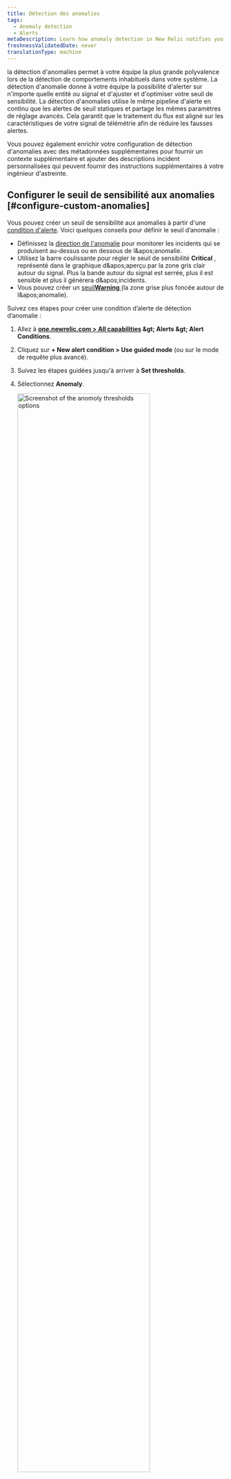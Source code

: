 ```yaml
---
title: Détection des anomalies
tags:
  - Anomaly detection
  - Alerts
metaDescription: Learn how anomaly detection in New Relic notifies you of unusual app behavior.
freshnessValidatedDate: never
translationType: machine
---
```


la détection d&apos;anomalies permet à votre équipe la plus grande polyvalence lors de la détection de comportements inhabituels dans votre système. La détection d&apos;anomalie donne à votre équipe la possibilité d&apos;alerter sur n&apos;importe quelle entité ou signal et d&apos;ajuster et d&apos;optimiser votre seuil de sensibilité. La détection d&apos;anomalies utilise le même pipeline d&apos;alerte en continu que les alertes de seuil statiques et partage les mêmes paramètres de réglage avancés. Cela garantit que le traitement du flux est aligné sur les caractéristiques de votre signal de télémétrie afin de réduire les fausses alertes.

Vous pouvez également enrichir votre configuration de détection d&apos;anomalies avec des métadonnées supplémentaires pour fournir un contexte supplémentaire et ajouter des descriptions incident personnalisées qui peuvent fournir des instructions supplémentaires à votre ingénieur d&apos;astreinte.

## Configurer le seuil de sensibilité aux anomalies [#configure-custom-anomalies]

Vous pouvez créer un seuil de sensibilité aux anomalies à partir d&apos;une [condition d&apos;alerte](/docs/alerts-applied-intelligence/new-relic-alerts/alert-conditions/create-nrql-alert-conditions/). Voici quelques conseils pour définir le seuil d’anomalie :

* Définissez la [direction de l&apos;anomalie](#anomaly-direction) pour monitorer les incidents qui se produisent au-dessus ou en dessous de l&amp;apos;anomalie.
* Utilisez la barre coulissante pour régler le seuil de sensibilité <DNT>**Critical**</DNT> , représenté dans le graphique d&amp;apos;aperçu par la zone gris clair autour du signal. Plus la bande autour du signal est serrée, plus il est sensible et plus il générera d&amp;apos;incidents.
* Vous pouvez créer un [seuil<DNT>**Warning**</DNT> ](/docs/alerts-applied-intelligence/new-relic-alerts/advanced-alerts/advanced-techniques/set-thresholds-alert-condition/#threshold-levels)(la zone grise plus foncée autour de l&amp;apos;anomalie).

Suivez ces étapes pour créer une condition d’alerte de détection d’anomalie :

1. Allez à <DNT>**[one.newrelic.com &gt; All capabilities](https://one.newrelic.com/all-capabilities) &amp;gt; Alerts &amp;gt; Alert Conditions**</DNT>.

2. Cliquez sur <DNT>**+ New alert condition &gt; Use guided mode**</DNT> (ou sur le mode de requête plus avancé).

3. Suivez les étapes guidées jusqu&apos;à arriver à <DNT>**Set thresholds**</DNT>.

4. Sélectionnez <DNT>**Anomaly**</DNT>.

   <img width="80%;" title="Set anomoly thresholds" alt="Screenshot of the anomoly thresholds options" src="/images/alerts_screenshot-crop_try-anomaly-thresholds.webp" />

5. Configurez les paramètres pour un ou plusieurs seuils. La détection d&apos;anomalies permet de prédire quel sera le prochain point de données en fonction de l&apos;activité antérieure. La valeur de seuil pour la détection d&apos;anomalie contrôle la sensibilité de la condition d&apos;alerte pour tolérer l&apos;écart entre la valeur réelle et la valeur prédite. Le seuil est le nombre d&apos;écarts types qui séparent la valeur de votre signal de la valeur prédite. Nous suivons l’écart type entre la valeur prédite et la valeur réelle pour les 7 jours de données précédents.

   Pour configurer le seuil, vous devrez :

   * Définissez la « direction du seuil » sur supérieur, inférieur ou les deux. Cela signifie que nous ne créerons un incident que si la valeur du signal (la sortie de la requête) est supérieure à la valeur prédite, inférieure à la valeur prédite ou les deux, respectivement.

     Ce champ indique le nombre de points de données pendant une période donnée qui doivent être en dehors du seuil. Les options sont <DNT>**for at least**</DNT> et <DNT>**at least once in**</DNT>. La sélection de <DNT>**for at least**</DNT> signifie que TOUS les points de données de votre signal doivent être en dehors du seuil pendant la période spécifiée avant qu&amp;apos;un incident ne soit ouvert. L’inverse doit être vrai pour clôturer l’incident. L&amp;apos;option <DNT>**at least once in**</DNT> signifie simplement que dès que l&amp;apos;un des points de données de votre signal se trouve en dehors du seuil, un incident s&amp;apos;ouvre. Avec cette option, la durée n’est pas pertinente pour déterminer quand ouvrir un incident. Cependant, cela est pertinent pour la clôture de l&amp;apos;incident. Tous les points de données de votre signal doivent être dans le seuil pendant la période spécifiée

   * Définissez la « durée du seuil ». Considérez cela comme la durée pendant laquelle la valeur du signal doit rester en dehors du seuil avant qu’un incident ne soit ouvert. À l’inverse, c’est aussi la durée pendant laquelle un signal doit rester dans le seuil pour qu’un incident soit clôturé.

     Ce champ répond à la période mentionnée ci-dessus. Il s&apos;agit de la durée pendant laquelle le signal dépasse le seuil défini. Il s’agit de la durée réelle du seuil.

   * Définir le « niveau de seuil ». Pour la détection d&apos;anomalies personnalisées, il s&apos;agit du nombre d&apos;écarts types entre le point de données du signal et la valeur que nous avions prédite.

6. Ajoutez les détails de la condition d’alerte et cliquez sur <DNT>**Save condition**</DNT>.

## Définition du seuil pour les conditions multi-signaux (requête à facettes) [#faceted-queries]

Selon la manière dont vous avez défini votre requête à l&apos;étape 1, la condition d&apos;alerte peut consister monitoring plusieurs signaux, et non un seul. Lorsque vous travaillez avec NRQL, ces requêtes utilisent la [clause`FACET` ](/docs/query-your-data/nrql-new-relic-query-language/get-started/nrql-syntax-clauses-functions/#sel-facet). Le nombre maximal de signaux qu&amp;apos;une condition d&amp;apos;alerte peut monitorer est de 5 000. Les paramètres de seuil que vous spécifiez s&amp;apos;appliquent de la même manière à tous les signaux monitorés par cette condition. Chaque signal est monitoré et évalué individuellement, mais les paramètres s&amp;apos;appliquent de manière cohérente à tous les signaux. Nous n&amp;apos;afficherons qu&amp;apos;un maximum de 500 signaux sur le graphique d&amp;apos;aperçu. Cependant, nous n&amp;apos;affichons pas le signal prédit et les bandes de seuil lorsqu&amp;apos;il y a plus d&amp;apos;un signal affiché sur le graphique. Pour afficher ces informations tout en déterminant la valeur de seuil idéale, sélectionnez l&amp;apos;un des signaux de séries chronologiques de la légende pour filtrer le graphique sur une seule série chronologique.

## Direction de l&apos;anomalie : sélectionnez les plages supérieures ou inférieures [#anomaly-direction]

Vous pouvez choisir si vous souhaitez que la condition recherche un comportement qui dépasse la valeur prédite (« supérieure ») ou qui descend en dessous de la valeur prédite (« inférieure »), ou qui descend au-dessus ou en dessous. Vous les choisissez avec le sélecteur de direction de prédiction.

Exemples de cas d’utilisation pour cela :

* Vous pouvez utiliser le paramètre Supérieur pour une source de données comme le taux d&apos;erreur, car vous n&apos;êtes généralement concerné que s&apos;il augmente et non s&apos;il diminue.
* Vous pouvez utiliser le paramètre inférieur pour une source de données telle que le débit, car les fluctuations soudaines à la hausse sont assez courantes, mais une forte baisse soudaine indiquerait un problème.

Voici quelques exemples de la manière dont les fluctuations importantes de vos données seraient traitées selon les différents paramètres de direction des anomalies. Les zones rouges représentent les incidents.

<img title="A screenshot of anomaly details in the New Relic UI" alt="A screenshot demonstrating how to select upper and lower ranges for anomalies" src="/images/alerts_screenshot-full_anomalies-set-upper-and-lower-ranges.webp" />

## Règles régissant le calcul de la valeur prédite [#anomaly-rules]

L’algorithme de calcul de la prédiction est mathématiquement complexe. Voici quelques-unes des principales règles régissant ses capacités prédictives :

* <DNT>**Age of data**</DNT> Lors de la création initiale, la prédiction est calculée en utilisant entre 1 et 4 semaines de données, selon la disponibilité des données et le type de prédiction. Actuellement, les requêtes qui utilisent la clause `FACET` ne sont pas formées sur les données stockées. Après sa création, l&amp;apos;algorithme prend en compte les fluctuations continues des données sur une longue période, même si un poids plus important est accordé aux données plus récentes. Pour les données qui n’existent que depuis peu de temps, la valeur prédite risque de beaucoup fluctuer et de ne pas être très précise. C&amp;apos;est parce qu&amp;apos;il n&amp;apos;y a pas suffisamment de données pour déterminer ses valeurs et son comportement habituels. Plus les données ont d’historique, plus la prédiction sera précise.
* <DNT>**Consistency of data**</DNT> Pour les valeurs métriques qui restent dans une plage cohérente ou qui évoluent lentement et régulièrement, leur comportement plus prévisible signifie que leur seuil de sensibilité deviendra plus serré autour de la prédiction. Les données plus variées et imprévisibles auront un seuil de sensibilité plus lâche (plus large).
* <DNT>**Regular fluctuations**</DNT> Pour les fluctuations cycliques d&amp;apos;une durée inférieure à une semaine (telles que le déploiement hebdomadaire du mercredi à 13 heures ou les rapports nocturnes), l&amp;apos;algorithme de prédiction recherche ces fluctuations cycliques et tente de s&amp;apos;y adapter.